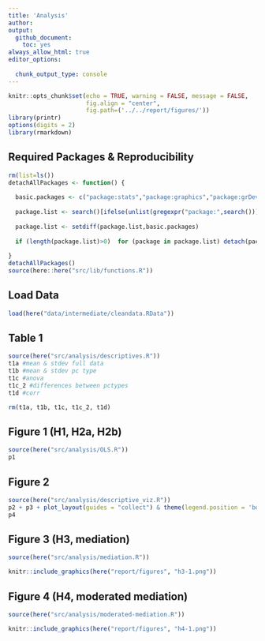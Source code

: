 ```yaml
---
title: 'Analysis'
author: 
output: 
  github_document:
    toc: yes
always_allow_html: true
editor_options: 
  
  chunk_output_type: console
---
```


```r
knitr::opts_chunk$set(echo = TRUE, warning = FALSE, message = FALSE,
                      fig.align = "center",
                      fig.path=('../../report/figures/'))
library(printr)
options(digits = 2)
library(rmarkdown)
```

## Required Packages &amp; Reproducibility
```r
rm(list=ls())
detachAllPackages <- function() {
  
  basic.packages <- c("package:stats","package:graphics","package:grDevices","package:utils","package:datasets","package:methods","package:base")
  
  package.list <- search()[ifelse(unlist(gregexpr("package:",search()))==1,TRUE,FALSE)]
  
  package.list <- setdiff(package.list,basic.packages)
  
  if (length(package.list)>0)  for (package in package.list) detach(package, character.only=TRUE)
  
}
detachAllPackages()
source(here::here("src/lib/functions.R"))
```

## Load Data
```r
load(here("data/intermediate/cleandata.RData"))
```

## Table 1
```r
source(here("src/analysis/descriptives.R"))
t1a #mean & stdev full data
t1b #mean & stdev pc type
t1c #anova
t1c_2 #differences between pctypes
t1d #corr

rm(t1a, t1b, t1c, t1c_2, t1d)
```

## Figure 1 (H1, H2a, H2b)
```r
source(here("src/analysis/OLS.R"))
p1
```

## Figure 2
```r
source(here("src/analysis/descriptive_viz.R"))
p2 + p3 + plot_layout(guides = "collect") & theme(legend.position = 'bottom')
p4
```

## Figure 3 (H3, mediation)
```r
source(here("src/analysis/mediation.R"))
```
```r
knitr::include_graphics(here("report/figures", "h3-1.png"))
```

## Figure 4 (H4, moderated mediation)
```r
source(here("src/analysis/moderated-mediation.R"))
```
```r
knitr::include_graphics(here("report/figures", "h4-1.png"))
```

